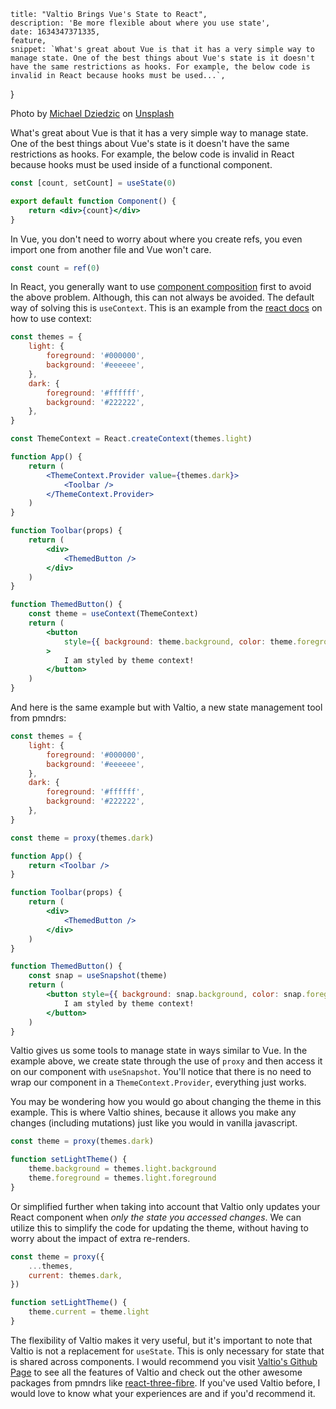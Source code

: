     title: "Valtio Brings Vue's State to React",
    description: 'Be more flexible about where you use state',
    date: 1634347371335,
    feature,
    snippet: `What's great about Vue is that it has a very simple way to manage state. One of the best things about Vue's state is it doesn't have the same restrictions as hooks. For example, the below code is invalid in React because hooks must be used...`,
}

Photo by [Michael Dziedzic](https://unsplash.com/@lazycreekimages?utm_source=unsplash&utm_medium=referral&utm_content=creditCopyText) on [Unsplash](https://unsplash.com/s/photos/shapes?utm_source=unsplash&utm_medium=referral&utm_content=creditCopyText)

<Divider />

What's great about Vue is that it has a very simple way to manage state. One of the best things about Vue's
state is it doesn't have the same restrictions as hooks. For example, the below code is invalid in
React because hooks must be used inside of a functional component.

```jsx
const [count, setCount] = useState(0)

export default function Component() {
    return <div>{count}</div>
}
```

In Vue, you don't need to worry about where you create refs, you even import one from another file
and Vue won't care.

```js
const count = ref(0)
```

In React, you generally want to use
[component composition](https://reactjs.org/docs/composition-vs-inheritance.html) first to avoid
the above problem. Although, this can not always be avoided. The default way of solving this is `useContext`.
This is an example from the [react docs](https://reactjs.org/docs/hooks-reference.html#usecontext)
on how to use context:

```jsx
const themes = {
    light: {
        foreground: '#000000',
        background: '#eeeeee',
    },
    dark: {
        foreground: '#ffffff',
        background: '#222222',
    },
}

const ThemeContext = React.createContext(themes.light)

function App() {
    return (
        <ThemeContext.Provider value={themes.dark}>
            <Toolbar />
        </ThemeContext.Provider>
    )
}

function Toolbar(props) {
    return (
        <div>
            <ThemedButton />
        </div>
    )
}

function ThemedButton() {
    const theme = useContext(ThemeContext)
    return (
        <button
            style={{ background: theme.background, color: theme.foreground }}
        >
            I am styled by theme context!
        </button>
    )
}
```

And here is the same example but with Valtio, a new state management tool from pmndrs:

```jsx
const themes = {
    light: {
        foreground: '#000000',
        background: '#eeeeee',
    },
    dark: {
        foreground: '#ffffff',
        background: '#222222',
    },
}

const theme = proxy(themes.dark)

function App() {
    return <Toolbar />
}

function Toolbar(props) {
    return (
        <div>
            <ThemedButton />
        </div>
    )
}

function ThemedButton() {
    const snap = useSnapshot(theme)
    return (
        <button style={{ background: snap.background, color: snap.foreground }}>
            I am styled by theme context!
        </button>
    )
}
```

Valtio gives us some tools to manage state in ways similar to Vue. In the example above, we create
state through the use of `proxy` and then access it on our component with `useSnapshot`. You'll notice
that there is no need to wrap our component in a `ThemeContext.Provider`, everything just works.

You may be wondering how you would go about changing the theme in this example. This is where Valtio shines,
because it allows you make any changes (including mutations) just like you would in vanilla javascript.

```jsx
const theme = proxy(themes.dark)

function setLightTheme() {
    theme.background = themes.light.background
    theme.foreground = themes.light.foreground
}
```

Or simplified further when taking into account that Valtio only updates your React component
when _only the state you accessed changes_. We can utilize this to simplify the code for updating the theme,
without having to worry about the impact of extra re-renders.

```jsx
const theme = proxy({
    ...themes,
    current: themes.dark,
})

function setLightTheme() {
    theme.current = theme.light
}
```

The flexibility of Valtio makes it very useful, but it's important to note that Valtio is not a replacement for
`useState`. This is only necessary for state that is shared across components. I would recommend you
visit [Valtio's Github Page](https://github.com/pmndrs/valtio) to see all the features of Valtio and check out
the other awesome packages from pmndrs like [react-three-fibre](https://github.com/pmndrs/react-three-fiber). If you've used Valtio before, I would love to know what your experiences are and if you'd recommend it.
